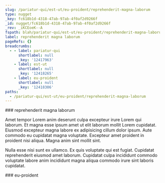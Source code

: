 ```yaml
---
slug: /pariatur-qui/est-ut/eu-proident/reprehenderit-magna-laborum
type: nugget
_key: fc618b1d-4318-47ab-97ab-4f0af2d9266f
_id: nugget/fc618b1d-4318-47ab-97ab-4f0af2d9266f
_rev: _iKCEoeK--A
fspath: blah/pariatur-qui/est-ut/eu-proident/reprehenderit-magna-laborum.md
label: reprehenderit magna laborum
pageRefs: {}
breadcrumbs:
  - - label: pariatur-qui
      shortlabel: null
      _key: '12417963'
    - label: est-ut
      shortlabel: null
      _key: '12418265'
    - label: eu-proident
      shortlabel: null
      _key: '12418306'
paths:
  - /pariatur-qui/est-ut/eu-proident/reprehenderit-magna-laborum
---
```


<NuggetArea>
<Nugget slug="/pariatur-qui/est-ut/eu-proident/reprehenderit-magna-laborum" type="nugget" _key="fc618b1d-4318-47ab-97ab-4f0af2d9266f" _id="nugget/fc618b1d-4318-47ab-97ab-4f0af2d9266f" _rev="_iKCEoeK--A" fspath="blah/pariatur-qui/est-ut/eu-proident/reprehenderit-magna-laborum.md" label="reprehenderit magna laborum" paths="/pariatur-qui/est-ut/eu-proident/reprehenderit-magna-laborum">
<NuggetBody>
### reprehenderit magna laborum

Amet tempor Lorem anim deserunt culpa excepteur irure Lorem qui laborum. Et magna esse ipsum amet ut elit laborum mollit Lorem cupidatat. Eiusmod excepteur magna labore ex adipisicing cillum dolor ipsum. Aute commodo eu cupidatat magna voluptate. Excepteur amet proident in proident nisi aliqua. Magna anim sint mollit sint.

Nulla esse nisi sunt ex ullamco. Ex quis voluptate qui est fugiat. Cupidatat reprehenderit eiusmod amet laborum. Cupidatat culpa incididunt commodo voluptate labore anim incididunt magna aliqua commodo irure sint laboris cupidatat.

</NuggetBody>
<Breadcrumbs>
<Crumbs>
<Crumb _key="12417963" label="pariatur-qui" /><Crumb _key="12418265" label="est-ut" /><Crumb _key="12418306" label="eu-proident" />
</Crumbs>
</Breadcrumbs>
</Nugget>

<NuggetsInbound>
</NuggetsInbound>
<NuggetsOutbound>
</NuggetsOutbound>
</NuggetArea>
<PassagesInbound>
<Passage direction="inbound" type="passage" _key="12418306" _id="passage/12418306" _rev="_iKCEoeG--_" label="eu-proident" passage="eu-proident" fspath="blah/pariatur-qui/est-ut/eu-proident" paths="/pariatur-qui/est-ut/eu-proident" slug="/pariatur-qui/est-ut/eu-proident">
<NuggetBody>
### eu-proident

</NuggetBody>
<Breadcrumbs>
<Crumbs>
<Crumb _key="12417963" label="pariatur-qui" /><Crumb _key="12418265" label="est-ut" />
</Crumbs>
</Breadcrumbs>
</Passage>

</PassagesInbound>
<PassagesOutbound>
</PassagesOutbound>